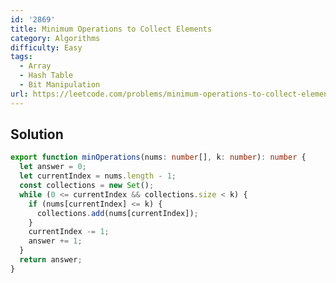 ```yaml
---
id: '2869'
title: Minimum Operations to Collect Elements
category: Algorithms
difficulty: Easy
tags:
  - Array
  - Hash Table
  - Bit Manipulation
url: https://leetcode.com/problems/minimum-operations-to-collect-elements
---
```


## Solution

```typescript filename="solution.ts" copy
export function minOperations(nums: number[], k: number): number {
  let answer = 0;
  let currentIndex = nums.length - 1;
  const collections = new Set();
  while (0 <= currentIndex && collections.size < k) {
    if (nums[currentIndex] <= k) {
      collections.add(nums[currentIndex]);
    }
    currentIndex -= 1;
    answer += 1;
  }
  return answer;
}
```
